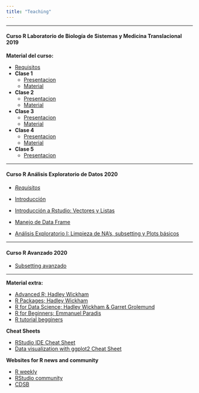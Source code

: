 ```yaml
---
title: "Teaching"
---
```

***
#### Curso R Laboratorio de Biología de Sistemas y Medicina Translacional 2019

**Material del curso:**

- [Requisitos](https://github.com/Erickcufe/Curso-R-2019/blob/master/Requisitos.pdf) 
- **Clase 1**
  - [Presentacion](https://github.com/Erickcufe/Curso-R-2019/blob/master/Clase_introduccion.md)
  - [Material](https://github.com/Erickcufe/Curso-R-2019/blob/master/Clase1.pdf)
- **Clase 2**
  - [Presentacion](https://github.com/Erickcufe/Curso-R-2019/blob/master/Clase_2.md)
  - [Material](https://github.com/Erickcufe/Curso-R-2019/blob/master/Clase-2.pdf)
  
- **Clase 3**
  - [Presentacion](https://github.com/Erickcufe/Curso-R-2019/blob/master/Clase_3/Clase%203.md)
  - [Material](https://github.com/Erickcufe/Curso-R-2019/blob/master/Clase_3/Clase_3.pdf)
  
- **Clase 4**
  - [Presentacion](https://github.com/Erickcufe/Curso-R-2019/blob/master/Clase_4/Actividades_clase4.md)
  - [Material](https://github.com/Erickcufe/Curso-R-2019/blob/master/Clase_4/ggplot2-cheatsheet.pdf)

- **Clase 5**
  - [Presentacion](https://github.com/Erickcufe/Curso-R-2019/blob/master/Clase5/Clase_5_functions.md)

***

#### Curso R Análisis Exploratorio de Datos 2020 

- [*Requisitos*]("files/Requisitos.pdf")

- [Introducción](https://youtu.be/CJQUEcsz4Zk)

- [Introducción a Rstudio: Vectores y Listas](https://youtu.be/pSm5yq0LIHw)

- [Manejo de Data Frame](https://youtu.be/Lwia2RyEBzY)

- [Análisis Exploratorio I: Limpieza de NA's, subsetting y Plots básicos](https://youtu.be/NdCTI7EZPpg)

***

#### Curso R Avanzado 2020 

- [Subsetting avanzado](https://youtu.be/RaTLklA12c4)

***
**Material extra:** 

- [Advanced R; Hadley Wickham](https://adv-r.hadley.nz)
- [R Packages; Hadley Wickham](http://r-pkgs.had.co.nz)
- [R for Data Science; Hadley Wickham & Garret Grolemund](https://es.r4ds.hadley.nz/)
- [R for Beginners; Emmanuel Paradis](https://cran.r-project.org/doc/contrib/Paradis-rdebuts_en.pdf)
- [R tutorial begginers](https://www.statmethods.net/r-tutorial/index.html)

**Cheat Sheets**

- [RStudio IDE Cheat Sheet](https://www.rstudio.com/wp-content/uploads/2016/01/rstudio-IDE-cheatsheet.pdf)
- [Data visualization with ggplot2 Cheat Sheet](https://www.rstudio.com/wp-content/uploads/2015/03/ggplot2-cheatsheet.pdf)

**Websites for R news and community**

- [R weekly](https://rweekly.org)
- [RStudio community](https://community.rstudio.com)
- [CDSB](https://comunidadbioinfo.github.io/es/#about)
